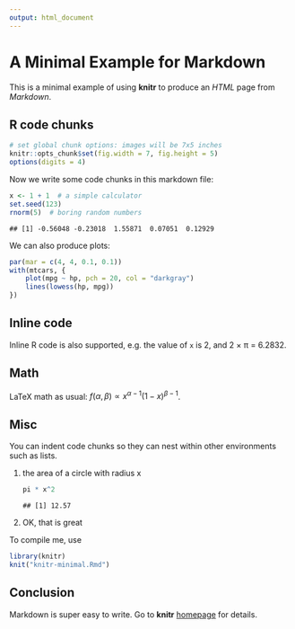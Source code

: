 ```yaml
---
output: html_document
---
```

# A Minimal Example for Markdown

This is a minimal example of using **knitr** to produce an _HTML_ page from _Markdown_.

## R code chunks


```r
# set global chunk options: images will be 7x5 inches
knitr::opts_chunk$set(fig.width = 7, fig.height = 5)
options(digits = 4)
```

Now we write some code chunks in this markdown file:


```r
x <- 1 + 1  # a simple calculator
set.seed(123)
rnorm(5)  # boring random numbers
```

```
## [1] -0.56048 -0.23018  1.55871  0.07051  0.12929
```

We can also produce plots:


```r
par(mar = c(4, 4, 0.1, 0.1))
with(mtcars, {
    plot(mpg ~ hp, pch = 20, col = "darkgray")
    lines(lowess(hp, mpg))
})
```

## Inline code

Inline R code is also supported, e.g. the value of `x` is 2, and 2 &times; &pi;
= 6.2832.

## Math

LaTeX math as usual: $f(\alpha, \beta) \propto x^{\alpha-1}(1-x)^{\beta-1}$.

## Misc

You can indent code chunks so they can nest within other environments such as lists.

1. the area of a circle with radius x
    
    ```r
    pi * x^2
    ```
    
    ```
    ## [1] 12.57
    ```
2. OK, that is great

To compile me, use


```r
library(knitr)
knit("knitr-minimal.Rmd")
```

## Conclusion

Markdown is super easy to write. Go to **knitr** [homepage](http://yihui.name/knitr) for details.

